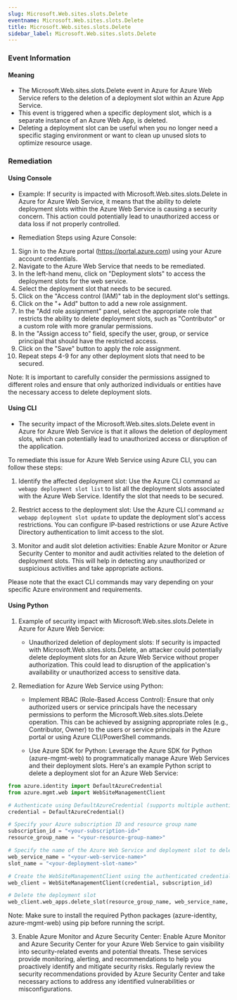```yaml
--- 
slug: Microsoft.Web.sites.slots.Delete
eventname: Microsoft.Web.sites.slots.Delete
title: Microsoft.Web.sites.slots.Delete
sidebar_label: Microsoft.Web.sites.slots.Delete
---
```

                       
### Event Information

#### Meaning

- The Microsoft.Web.sites.slots.Delete event in Azure for Azure Web Service refers to the deletion of a deployment slot within an Azure App Service.
- This event is triggered when a specific deployment slot, which is a separate instance of an Azure Web App, is deleted.
- Deleting a deployment slot can be useful when you no longer need a specific staging environment or want to clean up unused slots to optimize resource usage.

### Remediation

#### Using Console

- Example: If security is impacted with Microsoft.Web.sites.slots.Delete in Azure for Azure Web Service, it means that the ability to delete deployment slots within the Azure Web Service is causing a security concern. This action could potentially lead to unauthorized access or data loss if not properly controlled.

- Remediation Steps using Azure Console:
1. Sign in to the Azure portal (https://portal.azure.com) using your Azure account credentials.
2. Navigate to the Azure Web Service that needs to be remediated.
3. In the left-hand menu, click on "Deployment slots" to access the deployment slots for the web service.
4. Select the deployment slot that needs to be secured.
5. Click on the "Access control (IAM)" tab in the deployment slot's settings.
6. Click on the "+ Add" button to add a new role assignment.
7. In the "Add role assignment" panel, select the appropriate role that restricts the ability to delete deployment slots, such as "Contributor" or a custom role with more granular permissions.
8. In the "Assign access to" field, specify the user, group, or service principal that should have the restricted access.
9. Click on the "Save" button to apply the role assignment.
10. Repeat steps 4-9 for any other deployment slots that need to be secured.

Note: It is important to carefully consider the permissions assigned to different roles and ensure that only authorized individuals or entities have the necessary access to delete deployment slots.

#### Using CLI

- The security impact of the Microsoft.Web.sites.slots.Delete event in Azure for Azure Web Service is that it allows the deletion of deployment slots, which can potentially lead to unauthorized access or disruption of the application.

To remediate this issue for Azure Web Service using Azure CLI, you can follow these steps:

1. Identify the affected deployment slot: Use the Azure CLI command `az webapp deployment slot list` to list all the deployment slots associated with the Azure Web Service. Identify the slot that needs to be secured.

2. Restrict access to the deployment slot: Use the Azure CLI command `az webapp deployment slot update` to update the deployment slot's access restrictions. You can configure IP-based restrictions or use Azure Active Directory authentication to limit access to the slot.

3. Monitor and audit slot deletion activities: Enable Azure Monitor or Azure Security Center to monitor and audit activities related to the deletion of deployment slots. This will help in detecting any unauthorized or suspicious activities and take appropriate actions.

Please note that the exact CLI commands may vary depending on your specific Azure environment and requirements.

#### Using Python

1. Example of security impact with Microsoft.Web.sites.slots.Delete in Azure for Azure Web Service:
   - Unauthorized deletion of deployment slots: If security is impacted with Microsoft.Web.sites.slots.Delete, an attacker could potentially delete deployment slots for an Azure Web Service without proper authorization. This could lead to disruption of the application's availability or unauthorized access to sensitive data.

2. Remediation for Azure Web Service using Python:
   - Implement RBAC (Role-Based Access Control): Ensure that only authorized users or service principals have the necessary permissions to perform the Microsoft.Web.sites.slots.Delete operation. This can be achieved by assigning appropriate roles (e.g., Contributor, Owner) to the users or service principals in the Azure portal or using Azure CLI/PowerShell commands.

   - Use Azure SDK for Python: Leverage the Azure SDK for Python (azure-mgmt-web) to programmatically manage Azure Web Services and their deployment slots. Here's an example Python script to delete a deployment slot for an Azure Web Service:

```python
from azure.identity import DefaultAzureCredential
from azure.mgmt.web import WebSiteManagementClient

# Authenticate using DefaultAzureCredential (supports multiple authentication methods)
credential = DefaultAzureCredential()

# Specify your Azure subscription ID and resource group name
subscription_id = "<your-subscription-id>"
resource_group_name = "<your-resource-group-name>"

# Specify the name of the Azure Web Service and deployment slot to delete
web_service_name = "<your-web-service-name>"
slot_name = "<your-deployment-slot-name>"

# Create the WebSiteManagementClient using the authenticated credential
web_client = WebSiteManagementClient(credential, subscription_id)

# Delete the deployment slot
web_client.web_apps.delete_slot(resource_group_name, web_service_name, slot_name)
```

   Note: Make sure to install the required Python packages (azure-identity, azure-mgmt-web) using pip before running the script.

3. Enable Azure Monitor and Azure Security Center: Enable Azure Monitor and Azure Security Center for your Azure Web Service to gain visibility into security-related events and potential threats. These services provide monitoring, alerting, and recommendations to help you proactively identify and mitigate security risks. Regularly review the security recommendations provided by Azure Security Center and take necessary actions to address any identified vulnerabilities or misconfigurations.


 